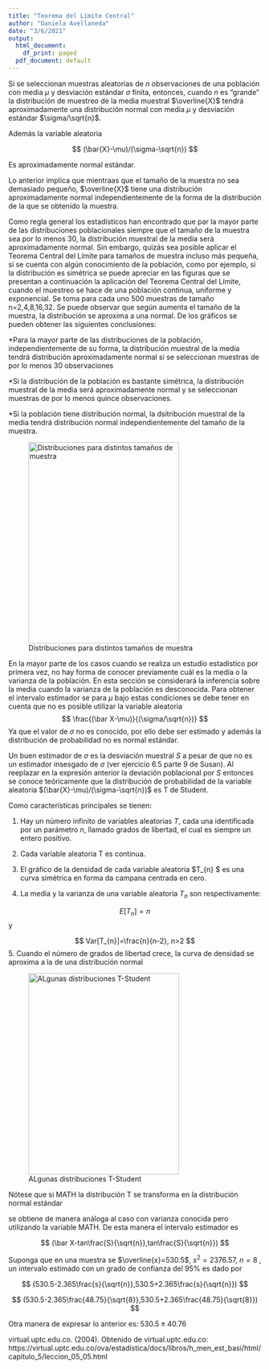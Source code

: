 ```yaml
---
title: "Teorema del Límite Central"
author: "Daniela Avellaneda"
date: "3/6/2021"
output:
  html_document:
    df_print: paged
  pdf_document: default
---
```

\pagebreak

\begin{center}

**Teorema del Límite Central**   

\end{center}

Si se seleccionan muestras aleatorias de $n$ observaciones de una población con media $\mu$ y desviación estándar $\sigma$ finita, entonces, cuando $n$ es "grande" la distribución de muestreo de la media muestral $\overline{X}$ tendrá aproximadamente una distribución normal con media $\mu$ y desviación estándar $\sigma/\sqrt{n}$.

Además la variable aleatoria

$$
(\bar{X}-\mu)/(\sigma-\sqrt{n})
$$

Es aproximadamente normal estándar.

Lo anterior implica que mientraas que el tamaño de la muestra no sea demasiado pequeño, $\overline{X}$ tiene una distribución aproximadamente normal independientemente de la forma de la distribución de la que se obtenido la muestra.

\pagebreak

\begin{center}

**¿Qué tamaño de la muestra se considera grande?**   

\end{center}
Como regla general los estadísticos han encontrado que par la mayor parte de las distribuciones poblacionales siempre que el tamaño de la muestra sea por lo menos 30, la distribución muestral de la media será aproximadamente normal. Sin embargo, quizás sea posible aplicar el Teorema Central del Límite para tamaños de muestra incluso más pequeña, si se cuenta con algún conocimiento de la población, como por ejemplo, si la distribución es simétrica se puede apreciar en las figuras que se presentan a continuación la aplicación del Teorema Central del Límite, cuando el muestreo se hace de una población continua, uniforme y exponencial. Se toma para cada uno 500 muestras de tamaño n=2,4,8,16,32. Se puede observar que según aumenta el tamaño de la muestra, la distribución se aproxima a una normal. De los gráficos se pueden obtener las siguientes conclusiones:


*Para la mayor parte de las distribuciones de la población, independientemente de su forma, la distribución muestral de la media tendrá distribución aproximadamente normal si se seleccionan muestras de por lo menos 30 observaciones


*Si la distribución de la población es bastante simétrica, la distribución muestral de la media será aproximadamente normal y se seleccionan muestras de por lo menos quince observaciones.


*Si la población tiene distribución normal, la dsitribución muestral de la media tendrá distribución normal independientemente del tamaño de la muestra.

![Distribuciones para distintos tamaños de muestra](C:/Users/CLAUDIA PALACIO/Documents/NANIS/Universidad/Tercer Semestre/Bases de Datos/Proyecto parcial/Parcial_Junio_3/imagen uno.jpeg){width='300px' height='400px'}

\pagebreak

\begin{center}

**Estimación del intervalo de la media cuando la varianza es desconocida**   

\end{center}

En la mayor parte de los casos cuando se realiza un estudio estadístico por primera vez, no hay forma de conocer previamente cuál es la media o la varianza de la población. En esta sección se considerará la inferencia sobre la media cuando la varianza de la población es desconocida.
Para obtener el intervalo estimador se para $\mu$ bajo estas condiciones se debe tener en cuenta que no es 
posible utilizar la variable aleatoria
$$
\frac{(\bar X-\mu)}{(\sigma/\sqrt{n})}
$$
Ya que el valor de $\sigma$ no es conocido, por ello debe ser estimado y además la distribución de probabilidad no es normal estándar.

Un buen estimador de $\sigma$ es la desviación muestral $S$ a pesar de que no es un estimador insesgado de $\sigma$ (ver ejercicio 6.5 parte 9 de Susan). Al reeplazar en la expresión anterior la deviación poblacional por $S$ entonces se conoce teóricamente que la distribución de probabilidad de la variable aleatoria $(\bar{X}-\mu)/(\sigma-\sqrt{n})$ es T de Student.


\pagebreak

\begin{center}

**¿Cuáles son las caracteísticas de una variable aleatoria t-student?**   

\end{center}

Como características principales se tienen:

1. Hay un número infinito de variables aleatorias $T$, cada una identificada por un parámetro $n$, llamado grados de libertad, el cual es siempre un entero positivo.

2. Cada variable aleatoria T es continua.

3. El gráfico de la densidad de cada variable aleatoria $T_{n} $ es una curva simétrica en forma da campana centrada en cero.

4. La media y la varianza de una variable aleatoria $T_{n}$ son respectivamente:

$$
E[T_{n}]=n
$$
y

$$
Var[T_{n}]=\frac{n}{n-2},  n>2
$$
5. Cuando el número de grados de libertad crece, la curva de densidad se aproxima a la de una distribución normal

![ALgunas distribuciones T-Student](C:/Users/CLAUDIA PALACIO/Documents/NANIS/Universidad/Tercer Semestre/Bases de Datos/Proyecto parcial/Parcial_Junio_3/imagen dos.jpeg){width='300px' height='400px'}

Nótese que si MATH la distribución T se transforma en la distribución normal estándar

\pagebreak

\begin{center}

**Intervalo de confianza**   

\end{center}

se obtiene de manera análoga al caso con varianza conocida pero utilizando la variable MATH. De esta manera el intervalo estimador es

$$
(\bar X-tan\frac{S}{\sqrt{n}},tan\frac{S}{\sqrt{n}})
$$

\pagebreak

\begin{center}

**Ejemplo**   

\end{center}

Suponga que en una muestra se $\overline{x}=530.5$, $s^{2}=2376.57$, $n=8$ , un intervalo estimado con un grado de confianza del 95% es dado por

$$
(530.5-2.365\frac{s}{\sqrt{n}},530.5+2.365\frac{s}{\sqrt{n}})
$$


$$
(530.5-2.365\frac{48.75}{\sqrt{8}},530.5+2.365\frac{48.75}{\sqrt{8}})
$$


Otra manera de expresar lo anterior es: $530.5\pm40.76$

\pagebreak

\begin{center}

**Bibliografía**   

\end{center}

virtual.uptc.edu.co. (2004). Obtenido de virtual.uptc.edu.co: https://virtual.uptc.edu.co/ova/estadistica/docs/libros/h_men_est_basi/html/capitulo_5/leccion_05_05.html

